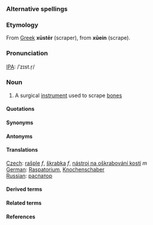 ===Alternative spellings===

===Etymology===

From [[Greek]] '''xūstēr''' (scraper), from '''xūein''' (scrape).

===Pronunciation===

[[IPA]]: /ˈzɪst.r̩/

===Noun===

# A surgical [[instrument]] used to scrape [[bone]]s

====Quotations====

====Synonyms====

====Antonyms====

====Translations====

[[Czech]]:  [[rašple]] ''f'', [[škrabka]] ''f'', [[nástroj na oškrabování kostí]] ''m''</br>
[[German]]: [[Raspatorium]], [[Knochenschaber]]</br>
[[Russian]]: [[распатор]]

====Derived terms====

====Related terms====

====References====